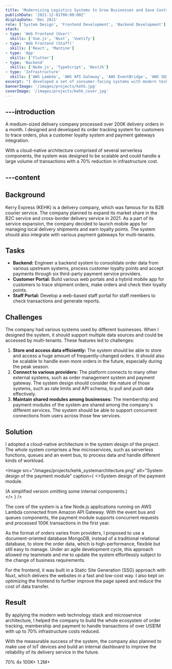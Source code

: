 ```yaml
---
title: 'Modernizing Logistics Systems to Grow Businesses and Save Costs'
publishDate: '2021-12-01T00:00:00Z'
displayDate: 'Dec 2021'
role: ['System Design', 'Frontend Development', 'Backend Development']
stack:
- type: 'Web Frontend (User)'
  skills: ['Vue.js', 'Nuxt', 'Vuetify']
- type: 'Web Frontend (Staff)'
  skills: ['React', 'Mantine']
- type: 'App'
  skills: ['Flutter']
- type: 'Backend'
  skills: ['Node.js', 'TypeScript', 'NestJS']
- type: 'Infrastructure'
  skills: ['AWS Lambda', 'AWS API Gateway', 'AWS EventBridge', 'AWS SQS']
excerpt: "I developed a set of consumer-facing systems with modern technology stack for a delivery company. The systems helped the company processed over 200K delivery orders for shipment tracking a month with 70% infrastructure cost reduced."
bannerImage: '/images/projects/kehk.jpg'
coverImage: '/images/projects/kehk_cover.jpg'
---
```


---introduction
---
A medium-sized delivery company processed over 200K delivery orders in a month. I designed and developed its order tracking system for customers to trace orders, plus a customer loyalty system and payment gateways integration.

With a cloud-native architecture comprised of several serverless components, the system was designed to be scalable and could handle a large volume of transactions with a 70% reduction in infrastructure cost.

---content
---
## Background
Kerry Express (KEHK) is a delivery company, which was famous for its B2B courier service. The company planned to expand its market share in the B2C service and cross-border delivery service in 2021. As a part of its service expansion, the company decided to launch mobile apps for managing local delivery shipments and earn loyalty points. The system should also integrate with various payment gateways for multi-tenants.

## Tasks
- **Backend:** Engineer a backend system to consolidate order data from various upstream systems, process customer loyalty points and accept payments through six third-party payment service providers.
- **Customer Portal:** Build various web portals and a hybrid mobile app for customers to trace shipment orders, make orders and check their loyalty points.
- **Staff Portal:** Develop a web-based staff portal for staff members to check transactions and generate reports.

## Challenges
The company had various systems used by different businesses. When I designed the system, it should support multiple data sources and could be accessed by multi-tenants. These features led to challenges:

1. **Store and access data efficiently:** The system should be able to store and access a huge amount of frequently-changed orders. It should also be scalable to handle even more orders in the future, especially during the peak season.
2. **Connect to various providers:** The platform connects to many other external systems, such as order management system and payment gateway. The system design should consider the nature of those systems, such as rate limits and API schema, to pull and push data effectively.
3. **Maintain shared modules among businesses:** The membership and payment modules of the system are shared among the company's different services. The system should be able to support concurrent connections from users across those few services.

## Solution
I adopted a cloud-native architecture in the system design of the project. The whole system comprises a few microservices, such as serverless functions, queues and an event bus, to process data and handle different kinds of workload.

<Image src="/images/projects/kehk_systemarchitecture.png" alt="System design of the payment module"
       caption={
           <>System design of the payment module. <div className="italic font-light">(A simplified version omitting some internal components.)</div></>
       } />

The core of the system is a few Node.js applications running on AWS Lambda connected from Amazon API Gateway. With the event bus and queues components, the payment module supports concurrent requests and processed 100K transactions in the first year.

As the format of orders varies from providers, I proposed to use a document-oriented database MongoDB, instead of a traditional relational database, to store the order data, which is high-performance, flexible but still easy to manage. Under an agile development cycle, this approach allowed my teammate and me to update the system effortlessly subject to the change of business requirements.

For the frontend, it was built in a Static Site Generation (SSG) approach with Nuxt, which delivers the websites in a fast and low-cost way. I also kept on optimizing the frontend to further improve the page speed and reduce the cost of data transfer.

## Result
By applying the modern web technology stack and microservice architecture, I helped the company to build the whole ecosystem of order tracking, membership and payment to handle transactions of over US$1M with up to 70% infrastructure costs reduced.

With the measurable success of the system, the company also planned to make use of IoT devices and build an internal dashboard to improve the reliability of its delivery service in the future.

<Stats>
    <StatItem label="Infrastructure costs reduction">70%</StatItem>
    <StatItem label="Loading speed increased">4x</StatItem>
    <StatItem label="Payment transactions processed">100K+</StatItem>
    <StatItem label="Delivery orders handled in 6 months">1.2M+</StatItem>
</Stats>